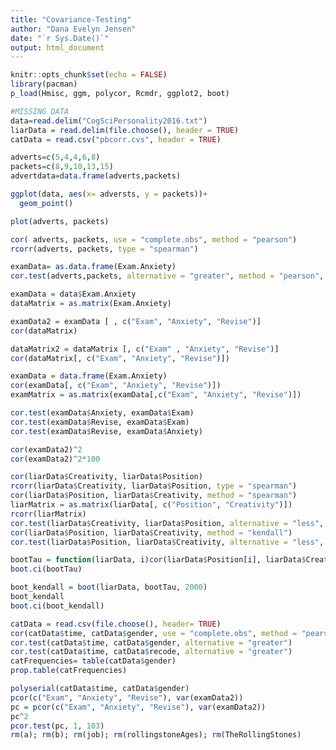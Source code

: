```yaml
---
title: "Covariance-Testing"
author: "Dana Evelyn Jensen"
date: "`r Sys.Date()`"
output: html_document
---
```


```r
knitr::opts_chunk$set(echo = FALSE)
library(pacman)
p_load(Hmisc, ggm, polycor, Rcmdr, ggplot2, boot)

#MISSING DATA
data=read.delim("CogSciPersonality2016.txt")
liarData = read.delim(file.choose(), header = TRUE)
catData = read.csv("pbcorr.cvs", header = TRUE)

```

```r
adverts=c(5,4,4,6,8)
packets=c(8,9,10,13,15)
advertdata=data.frame(adverts,packets)

ggplot(data, aes(x= adversts, y = packets))+
  geom_point()

plot(adverts, packets)
```


```r
cor( adverts, packets, use = "complete.obs", method = "pearson")
rcorr(adverts, packets, type = "spearman")

examData= as.data.frame(Exam.Anxiety)
cor.test(adverts,packets, alternative = "greater", method = "pearson", conf.level = 0.95)

examData = data$Exam.Anxiety     
dataMatrix = as.matrix(Exam.Anxiety)

examData2 = examData [ , c("Exam", "Anxiety", "Revise")]
cor(dataMatrix)

dataMatrix2 = dataMatrix [, c("Exam" , "Anxiety", "Revise")]
cor(dataMatrix[, c("Exam", "Anxiety", "Revise")])

examData = data.frame(Exam.Anxiety)
cor(examData[, c("Exam", "Anxiety", "Revise")])
examMatrix = as.matrix(examData[,c("Exam", "Anxiety", "Revise")])

cor.test(examData$Anxiety, examData$Exam)
cor.test(examData$Revise, examData$Exam)
cor.test(examData$Revise, examData$Anxiety)

cor(examData2)^2
cor(examData2)^2*100
```

```r
cor(liarData$Creativity, liarData$Position)
rcorr(liarData$Creativity, liarData$Position, type = "spearman")
cor(liarData$Position, liarData$Creativity, method = "spearman")
liarMatrix = as.matrix(liarData[, c("Position", "Creativity")])
rcorr(liarMatrix)
cor.test(liarData$Creativity, liarData$Position, alternative = "less", method = "spearman")
cor(liarData$Position, liarData$Creativity, method = "kendall")
cor.test(liarData$Position, liarData$Creativity, alternative = "less", method = "kendall")
```

```r
bootTau = function(liarData, i)cor(liarData$Position[i], liarData$Creativity[i], use = "complete.obs", method = "kendall")
boot.ci(bootTau)

boot_kendall = boot(liarData, bootTau, 2000)
boot_kendall
boot.ci(boot_kendall)
```

```r
catData = read.csv(file.choose(), header= TRUE)
cor(catData$time, catData$gender, use = "complete.obs", method = "pearson")
cor.test(catData$time, catData$gender, alternative = "greater")
cor.test(catData$time, catData$recode, alternative = "greater")
catFrequencies= table(catData$gender)
prop.table(catFrequencies)
```

```r
polyserial(catData$time, catData$gender)
pcor(c("Exam", "Anxiety", "Revise"), var(examData2))
pc = pcor(c("Exam", "Anxiety", "Revise"), var(examData2))
pc^2
pcor.test(pc, 1, 103)
rm(a); rm(b); rm(job); rm(rollingstoneAges); rm(TheRollingStones)
```
